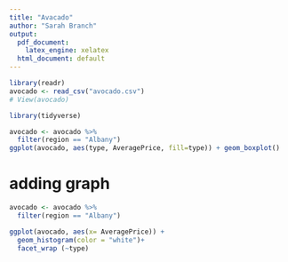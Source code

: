 ```yaml
---
title: "Avacado"
author: "Sarah Branch"
output:
  pdf_document:
    latex_engine: xelatex
  html_document: default
---
```

```r
library(readr)
avocado <- read_csv("avocado.csv")
# View(avocado)
```

```r
library(tidyverse)

avocado <- avocado %>% 
  filter(region == "Albany")
ggplot(avocado, aes(type, AveragePrice, fill=type)) + geom_boxplot()
``` 

# adding graph
```r
avocado <- avocado %>% 
  filter(region == "Albany")

ggplot(avocado, aes(x= AveragePrice)) + 
  geom_histogram(color = "white")+
  facet_wrap (~type)
```

